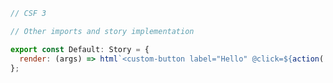 ```js
// CSF 3

// Other imports and story implementation

export const Default: Story = {
  render: (args) => html`<custom-button label="Hello" @click=${action('clicked')}></custom-button>`,
};
```
